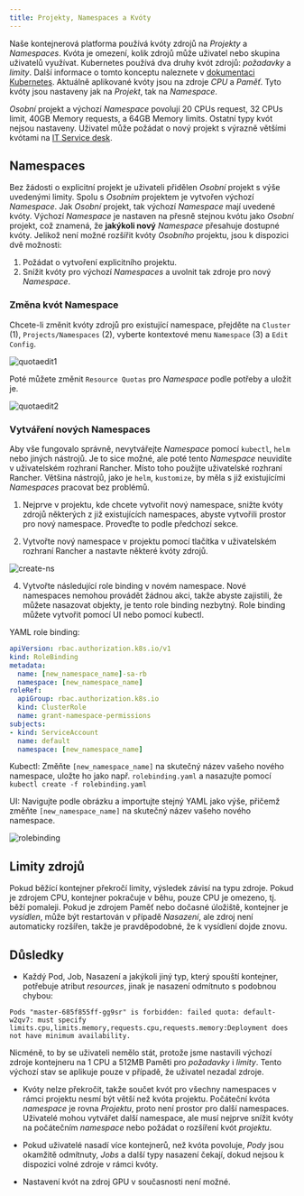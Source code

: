 ```yaml
---
title: Projekty, Namespaces a Kvóty
---
```


Naše kontejnerová platforma používá kvóty zdrojů na *Projekty* a *Namespaces*. Kvóta je omezení, kolik zdrojů může uživatel nebo skupina uživatelů využívat. Kubernetes používá dva druhy kvót zdrojů: *požadavky* a *limity*. Další informace o tomto konceptu naleznete v [dokumentaci Kubernetes](https://kubernetes.io/docs/concepts/configuration/manage-resources-containers/). Aktuálně aplikované kvóty jsou na zdroje *CPU* a *Paměť*. Tyto kvóty jsou nastaveny jak na *Projekt*, tak na *Namespace*.

*Osobní* projekt a výchozí *Namespace* povolují 20 CPUs request, 32 CPUs limit, 40GB Memory requests, a  64GB Memory limits. Ostatní typy kvót nejsou nastaveny. Uživatel může požádat o nový projekt s výrazně většími kvótami na <a href="mailto:k8s@ics.muni.cz">IT Service desk</a>.

## Namespaces

Bez žádosti o explicitní projekt je uživateli přidělen *Osobní* projekt s výše uvedenými limity. Spolu s *Osobním* projektem je vytvořen výchozí *Namespace*. Jak *Osobní* projekt, tak výchozí *Namespace* mají uvedené kvóty. Výchozí *Namespace* je nastaven na přesně stejnou kvótu jako *Osobní* projekt, což znamená, že **jakýkoli nový** *Namespace* přesahuje dostupné kvóty. 
Jelikož není možné rozšířit kvóty *Osobního* projektu, jsou k dispozici dvě možnosti:

1. Požádat o vytvoření explicitního projektu.
2. Snížit kvóty pro výchozí *Namespaces* a uvolnit tak zdroje pro nový *Namespace*.

### Změna kvót Namespace

Chcete-li změnit kvóty zdrojů pro existující namespace, přejděte na `Cluster` (1), `Projects/Namespaces` (2), vyberte kontextové menu `Namespace` (3) a `Edit Config`.

![quotaedit1](/img/ceritsc/quotaedit1.png)

Poté můžete změnit `Resource Quotas` pro *Namespace* podle potřeby a uložit je.

![quotaedit2](/img/ceritsc/quotaedit2.png)

### Vytváření nových Namespaces
 
Aby vše fungovalo správně, nevytvářejte *Namespace* pomocí `kubectl`, `helm` nebo jiných nástrojů. Je to sice možné, ale poté tento *Namespace* neuvidíte v uživatelském rozhraní Rancher. Místo toho použijte uživatelské rozhraní Rancher. Většina nástrojů, jako je `helm`, `kustomize`, by měla s již existujícími *Namespaces* pracovat bez problémů.

1. Nejprve v projektu, kde chcete vytvořit nový namespace, snižte kvóty zdrojů některých z již existujících namespaces, abyste vytvořili prostor pro nový namespace. Proveďte to podle předchozí sekce.

2. Vytvořte nový namespace v projektu pomocí tlačítka v uživatelském rozhraní Rancher a nastavte některé kvóty zdrojů.

![create-ns](/img/ceritsc/create-ns.png)  

4. Vytvořte následující role binding v novém namespace. Nové namespaces nemohou provádět žádnou akci, takže abyste zajistili, že můžete nasazovat objekty, je tento role binding nezbytný. Role binding můžete vytvořit pomocí UI nebo pomocí kubectl.

YAML role binding:
```yaml copy filename="rolebinding.yaml"
apiVersion: rbac.authorization.k8s.io/v1
kind: RoleBinding
metadata:
  name: [new_namespace_name]-sa-rb
  namespace: [new_namespace_name]
roleRef:
  apiGroup: rbac.authorization.k8s.io
  kind: ClusterRole
  name: grant-namespace-permissions
subjects:
- kind: ServiceAccount
  name: default
  namespace: [new_namespace_name]
```

Kubectl: Změňte `[new_namespace_name]` na skutečný název vašeho nového namespace, uložte ho jako např. `rolebinding.yaml` a nasazujte pomocí `kubectl create -f rolebinding.yaml`

UI: Navigujte podle obrázku a importujte stejný YAML jako výše, přičemž změňte `[new_namespace_name]` na skutečný název vašeho nového namespace.

![rolebinding](/img/ceritsc/rolebinding.png)


## Limity zdrojů

Pokud běžící kontejner překročí limity, výsledek závisí na typu zdroje. Pokud je zdrojem CPU, kontejner pokračuje v běhu, pouze CPU je omezeno, tj. běží pomaleji. Pokud je zdrojem Paměť nebo dočasné úložiště, kontejner je *vysídlen*, může být restartován v případě *Nasazení*, ale zdroj není automaticky rozšířen, takže je pravděpodobné, že k vysídlení dojde znovu.

## Důsledky

* Každý Pod, Job, Nasazení a jakýkoli jiný typ, který spouští kontejner, potřebuje atribut *resources*, jinak je nasazení odmítnuto s podobnou chybou:
```
Pods "master-685f855ff-gg9sr" is forbidden: failed quota: default-w2qv7: must specify limits.cpu,limits.memory,requests.cpu,requests.memory:Deployment does not have minimum availability.
```
 Nicméně, to by se uživateli nemělo stát, protože jsme nastavili výchozí zdroje kontejneru na 1 CPU a 512MB Paměti pro *požadavky* i *limity*. Tento výchozí stav se aplikuje pouze v případě, že uživatel nezadal zdroje.

* Kvóty nelze překročit, takže součet kvót pro všechny namespaces v rámci projektu nesmí být větší než kvóta projektu. Počáteční kvóta *namespace* je rovna *Projektu*, proto není prostor pro další namespaces. Uživatelé mohou vytvářet další namespace, ale musí nejprve snížit kvóty na počátečním *namespace* nebo požádat o rozšíření kvót *projektu*.

* Pokud uživatelé nasadí více kontejnerů, než kvóta povoluje, *Pody* jsou okamžitě odmítnuty, *Jobs* a další typy nasazení čekají, dokud nejsou k dispozici volné zdroje v rámci kvóty.

* Nastavení kvót na zdroj GPU v současnosti není možné.
